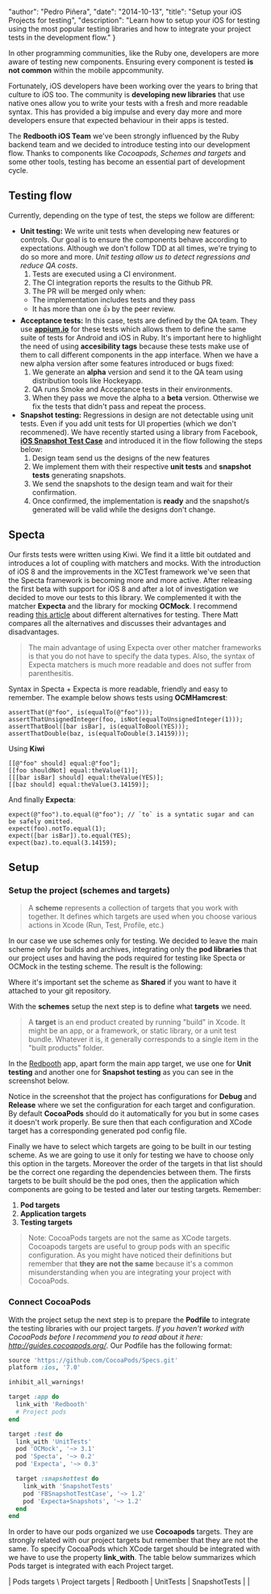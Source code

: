 
  "author": "Pedro Piñera",
  "date": "2014-10-13",
  "title": "Setup your iOS Projects for testing",
  "description": "Learn how to setup your iOS for testing using the most popular testing libraries and how to integrate your project tests in the development flow."
}




In other programming communities, like the Ruby one, developers are more aware of testing new components. Ensuring every component is tested **is not common** within the mobile appcommunity.

Fortunately, iOS developers have been working over the years to bring that culture to iOS too. The community is **developing new libraries** that use native ones allow you to write your tests with a fresh and more readable syntax. This has provided a big impulse and every day more and more developers ensure that expected behaviour in their apps is tested.

The **Redbooth iOS Team** we've been strongly influenced by the Ruby backend team and we decided to introduce testing into our development flow. Thanks to components like _Cocoapods_, _Schemes and targets_ and some other tools, testing has become an essential part of development cycle.

## Testing flow

Currently, depending on the type of test, the steps we follow are different:

- **Unit testing:** We write unit tests when developing new features or controls. Our goal is to ensure the components behave according to expectations. Although we don't follow TDD at all times, we're trying to do so more and more. _Unit testing allow us to detect regressions and reduce QA costs_.
  1. Tests are executed using a CI environment.
  2. The CI integration reports the results to the Github PR.
  3. The PR will be merged only when:
  - The implementation includes tests and they pass
  - It has more than one :+1: by the peer review.
- **Acceptance tests:** In this case, tests are defined by the QA team. They use [**appium.io**](http://appium.io/) for these tests which allows them to define the same suite of tests for Android and iOS in Ruby. It's important here to highlight the need of using **accesibility tags** because these tests make use of them to call different components in the app interface. When we have a new alpha version after some features introduced or bugs fixed:
  1. We generate an **alpha** version and send it to the QA team using distribution tools like Hockeyapp.
  2. QA runs Smoke and Acceptance tests in their environments.
  3. When they pass we move the alpha to a **beta** version. Otherwise we fix the tests that didn't pass and repeat the process.
- **Snapshot testing:** Regressions in design are not detectable using unit tests. Even if you add unit tests for UI properties (which we don't recommened). We have recently started using a library from Facebook, [**iOS Snapshot Test Case**](https://github.com/facebook/ios-snapshot-test-case) and introduced it in the flow following the steps below:
  1. Design team send us the designs of the new features
  2. We implement them with their respective **unit tests** and **snapshot tests** generating snapshots.
  3. We send the snapshots to the design team and wait for their confirmation.
  4. Once confirmed, the implementation is **ready** and the snapshot/s generated will be valid while the designs don't change.

## Specta

Our firsts tests were written using Kiwi. We find it a little bit outdated and introduces a lot of coupling with matchers and mocks. With the introduction of iOS 8 and the improvements in the XCTest framework we've seen that the Specta framework is becoming more and more active. After releasing the first beta with support for iOS 8 and after a lot of investigation we decided to move our tests to this library. We complemented it with the matcher **Expecta** and the library for mocking **OCMock**. I recommend reading [this article](http://nshipster.com/unit-testing/) about different alternatives for testing. There Matt compares all the alternatives and discusses their advantages and disadvantages.

> The main advantage of using Expecta over other matcher frameworks is that you do not have to specify the data types. Also, the syntax of Expecta matchers is much more readable and does not suffer from parenthesitis.

Syntax in Specta + Expecta is more readable, friendly and easy to remember. The example below shows tests using **OCMHamcrest**:

```objc
assertThat(@"foo", is(equalTo(@"foo")));
assertThatUnsignedInteger(foo, isNot(equalToUnsignedInteger(1)));
assertThatBool([bar isBar], is(equalToBool(YES)));
assertThatDouble(baz, is(equalToDouble(3.14159)));
```

Using **Kiwi**

```objc
[[@"foo" should] equal:@"foo"];
[[foo shouldNot] equal:theValue(1)];
[[[bar isBar] should] equal:theValue(YES)];
[[baz should] equal:theValue(3.14159)];
```

And finally **Expecta**:

```objc
expect(@"foo").to.equal(@"foo"); // `to` is a syntatic sugar and can be safely omitted.
expect(foo).notTo.equal(1);
expect([bar isBar]).to.equal(YES);
expect(baz).to.equal(3.14159);
```

## Setup

### Setup the project (schemes and targets)

> A **scheme** represents a collection of targets that you work with together. It defines which targets are used when you choose various actions in Xcode (Run, Test, Profile, etc.)

In our case we use schemes only for testing. We decided to leave the main scheme only for builds and archives, integrating only the **pod libraries** that our project uses and having the pods required for testing like Specta or OCMock in the testing scheme. The result is the following:

Where it's important set the scheme as **Shared** if you want to have it attached to your git repository.

With the **schemes** setup the next step is to define what **targets** we need.

> A **target** is an end product created by running "build" in Xcode. It might be an app, or a framework, or static library, or a unit test bundle. Whatever it is, it generally corresponds to a single item in the "built products" folder.

In the [Redbooth](https://redbooth.com) app, apart form the main app target, we use one for **Unit testing** and another one for **Snapshot testing** as you can see in the screenshot below.

Notice in the screenshot that the project has configurations for **Debug** and **Release** where we set the configuration for each target and configuration. By default **CocoaPods** should do it automatically for you but in some cases it doesn't work properly. Be sure then that each configuration and XCode target has a corresponding generated pod config file.

Finally we have to select which targets are going to be built in our testing scheme. As we are going to use it only for testing we have to choose only this option in the targets. Moreover the order of the targets in that list should be the correct one regarding the dependencies between them. The firsts targets to be built should be the pod ones, then the application which components are going to be tested and later our testing targets. Remember:

1. **Pod targets**
2. **Application targets**
3. **Testing targets**

> Note: CocoaPods targets are not the same as XCode targets. Cocoapods targets are useful to group pods with an specific configuration. As you might have noticed their definitions but remember that **they are not the same** because it's a common misunderstanding when you are integrating your project with CocoaPods.

### Connect CocoaPods

With the project setup the next step is to prepare the **Podfile** to integrate the testing libraries with our project targets. _If you haven't worked with CocoaPods before I recommend you to read about it here: http://guides.cocoapods.org/_. Our Podfile has the following format:

```ruby
source 'https://github.com/CocoaPods/Specs.git'
platform :ios, '7.0'

inhibit_all_warnings!

target :app do
  link_with 'Redbooth'
  # Project pods
end

target :test do
  link_with 'UnitTests'
  pod 'OCMock', '~> 3.1'
  pod 'Specta', '~> 0.2'
  pod 'Expecta', '~> 0.3'

  target :snapshottest do
    link_with 'SnapshotTests'
    pod 'FBSnapshotTestCase', '~> 1.2'
    pod 'Expecta+Snapshots', '~> 1.2'
  end
end
```

In order to have our pods organized we use **Cocoapods** targets. They are strongly related with our project targets but remember that they are not the same. To specify CocoaPods which XCode target should be integrated with we have to use the property **link_with**. The table below summarizes which Pods target is integrated with each Project target.

| Pods targets \ Project targets | Redbooth | UnitTests | SnapshotTests |
|
